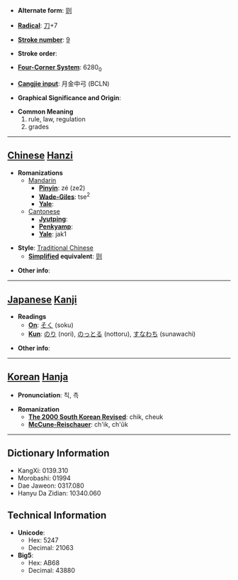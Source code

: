 * '''Alternate form''': [[则]]

* '''[[Wiktionary:Chinese radical index| Radical]]''': [[Wiktionary:Chinese radical index 刀|刀]]+7

* '''[[Wiktionary:Chinese total strokes index|Stroke number]]''': [[Wiktionary:Chinese total strokes index 9|9]]

* '''Stroke order''': 

* '''[[Wiktionary:Chinese four corner index|Four-Corner System]]''': 6280<sub>0</sub>

* '''[[Wiktionary:Chinese Cangjie index|Cangjie input]]''': 月金中弓 (BCLN)

* '''Graphical Significance and Origin''': 

* '''Common Meaning'''
*#rule, law, regulation
*# grades


----

== [[Chinese]] [[Hanzi]] ==

* '''Romanizations'''
** [[Mandarin]]
*** '''[[Pinyin]]''': zé (ze2)
*** '''[[Wade-Giles]]''': tse<sup>2</sup>
*** '''[[Yale]]''': 
**[[Cantonese]]
***'''[[Jyutping]]''':
***'''[[Penkyamp]]''': 
***'''[[Yale]]''': jak1

* '''Style''': [[Traditional Chinese]] 
** '''[[Simplified Chinese|Simplified]] equivalent''': [[则]]

* '''Other info''': 

----

== [[Japanese]] [[Kanji]] ==

* '''Readings'''
** '''[[On]]''': [[そく]] (soku)
** '''[[Kun]]''': [[のり]] (nori), [[のっとる]] (nottoru), [[すなわち]] (sunawachi)

* '''Other info''':  

----

== [[Korean]] [[Hanja]] ==

* '''Pronunciation''': 칙, 측

* '''Romanization'''
** '''[[The 2000 South Korean Revised Romanization|The 2000 South Korean Revised]]''': chik, cheuk
** '''[[McCune-Reischauer]]''': ch'ik, ch'ŭk

----

== Dictionary Information ==

* KangXi: 0139.310
* Morobashi: 01994
* Dae Jaweon: 0317.080
* Hanyu Da Zidian: 10340.060

== Technical Information ==

* '''Unicode''':
** Hex: 5247
** Decimal: 21063
* '''Big5''':
** Hex: AB68
** Decimal: 43880